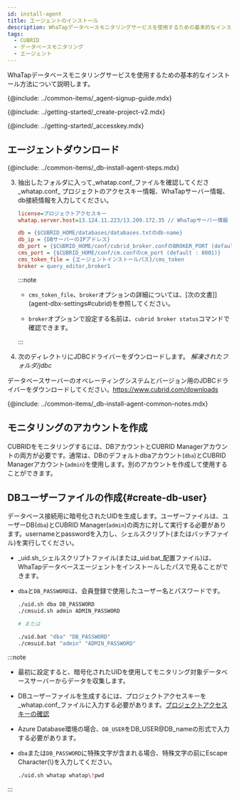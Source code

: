 ```yaml
---
id: install-agent
title: エージェントのインストール
description: WhaTapデータベースモニタリングサービスを使用するための基本的なインストール方法について説明します。
tags:
  - CUBRID
  - データベースモニタリング
  - エージェント
---
```



WhaTapデータベースモニタリングサービスを使用するための基本的なインストール方法について説明します。

{@include: ../common-items/_agent-signup-guide.mdx}  

<Youtube ko='RhU3f3d7k1A' en='wQbXDKNdDfA' ja='wQbXDKNdDfA' />

{@include: ../getting-started/_create-project-v2.mdx} 

{@include: ../getting-started/_accesskey.mdx} 

## エージェントダウンロード

{@include: ../common-items/_db-install-agent-steps.mdx} 

3.  抽出したフォルダに入って_whatap.conf_ファイルを確認してくださ_whatap.conf_ プロジェクトのアクセスキー情報、WhaTapサーバー情報、db接続情報を入力してください。

    ```ini title='whatap.conf'
    license=プロジェクトアクセスキー
    whatap.server.host=13.124.11.223/13.209.172.35 // WhaTapサーバー情報

    db = {$CUBRID_HOME/databases/databases.txtのdb-name}
    db_ip = {DBサーバーのIPアドレス}
    db_port = {$CUBRID_HOME/conf/cubrid_broker.confのBROKER_PORT (default : 33000)}
    cms_port = {$CUBRID_HOME/conf/cm.confのcm_port (default : 8001)}
    cms_token_file = {エージェントインストールパス}/cms_token
    broker = query_editor,broker1
    ```

    :::note

    -   `cms_token_file`、`broker`オプションの詳細については、[次の文書]](agent-dbx-settings#cubrid)を参照してください。

    -   `broker`オプションで設定する名前は、`cubrid broker status`コマンドで確認できます。

    :::

4.  次のディレクトリにJDBCドライバーをダウンロードします。 _解凍されたフォルダ/jdbc_

  データベースサーバーのオペレーティングシステムとバージョン用のJDBCドライバーをダウンロードしてください。https://www.cubrid.com/downloads

<!-- 공통 Notes -->

{@include: ../common-items/_db-install-agent-common-notes.mdx}

## モニタリングのアカウントを作成

CUBRIDをモニタリングするには、DBアカウントとCUBRID Managerアカウントの両方が必要です。通常は、DBのデフォルトdbaアカウント(`dba`)とCUBRID Managerアカウント(`admin`)を使用します。別のアカウントを作成して使用することができます。

## DBユーザーファイルの作成{#create-db-user}

データベース接続用に暗号化されたUIDを生成します。ユーザーファイルは、ユーザーDB(`dba`)とCUBRID Manager(`admin`)の両方に対して実行する必要があります。usernameとpasswordを入力し、シェルスクリプト(またはバッチファイル)を実行してください。 

-   _uid.sh_シェルスクリプトファイル(または_uid.bat_配置ファイル)は、WhaTapデータベースエージェントをインストールしたパスで見ることができます。

-   `dba`と`DB_PASSWORD`は、会員登録で使用したユーザー名とパスワードです。

    ```bash title='uid.sh | uid.bat'
    ./uid.sh dba DB_PASSWORD
    ./cmsuid.sh admin ADMIN_PASSWORD

    # または

    ./uid.bat "dba" "DB_PASSWORD"
    ./cmsuid.bat "admin" "ADMIN_PASSWORD"
    ```

:::note

-   最初に設定すると、暗号化されたUIDを使用してモニタリング対象データベースサーバーからデータを収集します。
-   DBユーザーファイルを生成するには、プロジェクトアクセスキーを_whatap.conf_ファイルに入力する必要があります。[プロジェクトアクセスキーの確認](#check-accesskey)
-   Azure Database環境の場合、`DB_USER`をDB_USER@DB_nameの形式で入力する必要があります。
-   `dba`または`DB_PASSWORD`に特殊文字が含まれる場合、特殊文字の前にEscape Character(\\)を入力してください。

    ```bash title='Example'
    ./uid.sh whatap whatap\!pwd
    ```

:::
